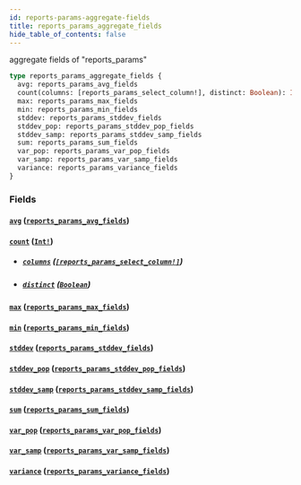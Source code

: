```yaml
---
id: reports-params-aggregate-fields
title: reports_params_aggregate_fields
hide_table_of_contents: false
---
```


aggregate fields of "reports_params"

```graphql
type reports_params_aggregate_fields {
  avg: reports_params_avg_fields
  count(columns: [reports_params_select_column!], distinct: Boolean): Int!
  max: reports_params_max_fields
  min: reports_params_min_fields
  stddev: reports_params_stddev_fields
  stddev_pop: reports_params_stddev_pop_fields
  stddev_samp: reports_params_stddev_samp_fields
  sum: reports_params_sum_fields
  var_pop: reports_params_var_pop_fields
  var_samp: reports_params_var_samp_fields
  variance: reports_params_variance_fields
}
```

### Fields

#### [`avg`](#) ([`reports_params_avg_fields`](../objects/reports-params-avg-fields))

#### [`count`](#) ([`Int!`](../scalars/int))

- ##### [`columns`](#) ([`[reports_params_select_column!]`](../enums/reports-params-select-column))

- ##### [`distinct`](#) ([`Boolean`](../scalars/boolean))

#### [`max`](#) ([`reports_params_max_fields`](../objects/reports-params-max-fields))

#### [`min`](#) ([`reports_params_min_fields`](../objects/reports-params-min-fields))

#### [`stddev`](#) ([`reports_params_stddev_fields`](../objects/reports-params-stddev-fields))

#### [`stddev_pop`](#) ([`reports_params_stddev_pop_fields`](../objects/reports-params-stddev-pop-fields))

#### [`stddev_samp`](#) ([`reports_params_stddev_samp_fields`](../objects/reports-params-stddev-samp-fields))

#### [`sum`](#) ([`reports_params_sum_fields`](../objects/reports-params-sum-fields))

#### [`var_pop`](#) ([`reports_params_var_pop_fields`](../objects/reports-params-var-pop-fields))

#### [`var_samp`](#) ([`reports_params_var_samp_fields`](../objects/reports-params-var-samp-fields))

#### [`variance`](#) ([`reports_params_variance_fields`](../objects/reports-params-variance-fields))
